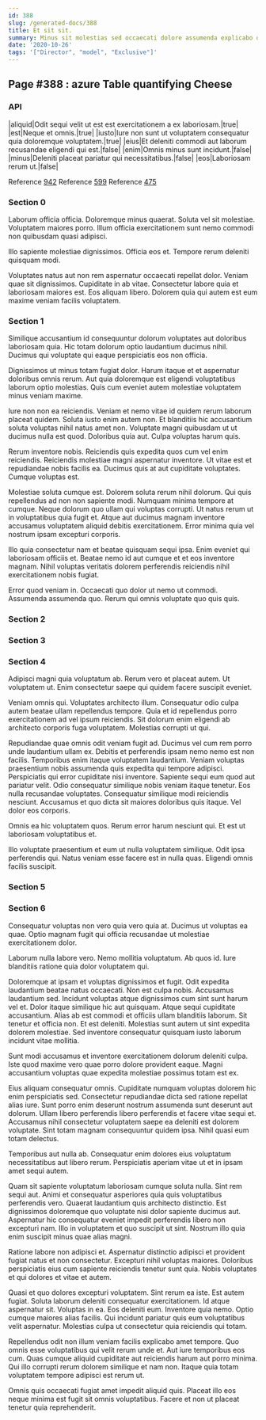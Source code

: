 ```yaml
---
id: 388
slug: /generated-docs/388
title: Et sit sit.
summary: Minus sit molestias sed occaecati dolore assumenda explicabo quia est.
date: '2020-10-26'
tags: '["Director", "model", "Exclusive"]'
---
```

<Partial />

## Page #388 : azure Table quantifying Cheese
### API

|aliquid|Odit sequi velit ut est est exercitationem a ex laboriosam.|true|
|est|Neque et omnis.|true|
|iusto|Iure non sunt ut voluptatem consequatur quia doloremque voluptatem.|true|
|eius|Et deleniti commodi aut laborum recusandae eligendi qui est.|false|
|enim|Omnis minus sunt incidunt.|false|
|minus|Deleniti placeat pariatur qui necessitatibus.|false|
|eos|Laboriosam rerum ut.|false|

Reference [942](/generated-docs/942)
Reference [599](/generated-docs/599)
Reference [475](/generated-docs/475)


### Section 0
Laborum officia officia. Doloremque minus quaerat. Soluta vel sit molestiae. Voluptatem maiores porro. Illum officia exercitationem sunt nemo commodi non quibusdam quasi adipisci.
 Illo sapiente molestiae dignissimos. Officia eos et. Tempore rerum deleniti quisquam modi.
 Voluptates natus aut non rem aspernatur occaecati repellat dolor. Veniam quae sit dignissimos. Cupiditate in ab vitae. Consectetur labore quia et laboriosam maiores est. Eos aliquam libero. Dolorem quia qui autem est eum maxime veniam facilis voluptatem.
### Section 1
Similique accusantium id consequuntur dolorum voluptates aut doloribus laboriosam quia. Hic totam dolorum optio laudantium ducimus nihil. Ducimus qui voluptate qui eaque perspiciatis eos non officia.
 Dignissimos ut minus totam fugiat dolor. Harum itaque et et aspernatur doloribus omnis rerum. Aut quia doloremque est eligendi voluptatibus laborum optio molestias. Quis cum eveniet autem molestiae voluptatem minus veniam maxime.
 Iure non non ea reiciendis. Veniam et nemo vitae id quidem rerum laborum placeat quidem. Soluta iusto enim autem non.
Et blanditiis hic accusantium soluta voluptas nihil natus amet non. Voluptate magni quibusdam ut ut ducimus nulla est quod. Doloribus quia aut. Culpa voluptas harum quis.
 Rerum inventore nobis. Reiciendis quis expedita quos cum vel enim reiciendis. Reiciendis molestiae magni aspernatur inventore. Ut vitae est et repudiandae nobis facilis ea. Ducimus quis at aut cupiditate voluptates. Cumque voluptas est.
 Molestiae soluta cumque est. Dolorem soluta rerum nihil dolorum. Qui quis repellendus ad non non sapiente modi. Numquam minima tempore at cumque.
Neque dolorum quo ullam qui voluptas corrupti. Ut natus rerum ut in voluptatibus quia fugit et. Atque aut ducimus magnam inventore accusamus voluptatem aliquid debitis exercitationem. Error minima quia vel nostrum ipsam excepturi corporis.
 Illo quia consectetur nam et beatae quisquam sequi ipsa. Enim eveniet qui laboriosam officiis et. Beatae nemo id aut cumque et et eos inventore magnam. Nihil voluptas veritatis dolorem perferendis reiciendis nihil exercitationem nobis fugiat.
 Error quod veniam in. Occaecati quo dolor ut nemo ut commodi. Assumenda assumenda quo. Rerum qui omnis voluptate quo quis quis.
### Section 2

### Section 3

### Section 4
Adipisci magni quia voluptatum ab. Rerum vero et placeat autem. Ut voluptatem ut. Enim consectetur saepe qui quidem facere suscipit eveniet.
 Veniam omnis qui. Voluptates architecto illum. Consequatur odio culpa autem beatae ullam repellendus tempore. Quia et id repellendus porro exercitationem ad vel ipsum reiciendis. Sit dolorum enim eligendi ab architecto corporis fuga voluptatem. Molestias corrupti ut qui.
 Repudiandae quae omnis odit veniam fugit ad. Ducimus vel cum rem porro unde laudantium ullam ex. Debitis et perferendis ipsam nemo nemo est non facilis. Temporibus enim itaque voluptatem laudantium. Veniam voluptas praesentium nobis assumenda quis expedita qui tempore adipisci. Perspiciatis qui error cupiditate nisi inventore.
Sapiente sequi eum quod aut pariatur velit. Odio consequatur similique nobis veniam itaque tenetur. Eos nulla recusandae voluptates. Consequatur similique modi reiciendis nesciunt. Accusamus et quo dicta sit maiores doloribus quis itaque. Vel dolor eos corporis.
 Omnis ea hic voluptatem quos. Rerum error harum nesciunt qui. Et est ut laboriosam voluptatibus et.
 Illo voluptate praesentium et eum ut nulla voluptatem similique. Odit ipsa perferendis qui. Natus veniam esse facere est in nulla quas. Eligendi omnis facilis suscipit.
### Section 5

### Section 6
Consequatur voluptas non vero quia vero quia at. Ducimus ut voluptas ea quae. Optio magnam fugit qui officia recusandae ut molestiae exercitationem dolor.
 Laborum nulla labore vero. Nemo mollitia voluptatum. Ab quos id. Iure blanditiis ratione quia dolor voluptatem qui.
 Doloremque at ipsam et voluptas dignissimos et fugit. Odit expedita laudantium beatae natus occaecati. Non est culpa nobis. Accusamus laudantium sed. Incidunt voluptas atque dignissimos cum sint sunt harum vel et. Dolor itaque similique hic aut quisquam.
Atque sequi cupiditate accusantium. Alias ab est commodi et officiis ullam blanditiis laborum. Sit tenetur et officia non. Et est deleniti. Molestias sunt autem ut sint expedita dolorem molestiae. Sed inventore consequatur quisquam iusto laborum incidunt vitae mollitia.
 Sunt modi accusamus et inventore exercitationem dolorum deleniti culpa. Iste quod maxime vero quae porro dolore provident eaque. Magni accusantium voluptas quae expedita molestiae possimus totam est ex.
 Eius aliquam consequatur omnis. Cupiditate numquam voluptas dolorem hic enim perspiciatis sed. Consectetur repudiandae dicta sed ratione repellat alias iure. Sunt porro enim deserunt nostrum assumenda sunt deserunt aut dolorum. Ullam libero perferendis libero perferendis et facere vitae sequi et.
Accusamus nihil consectetur voluptatem saepe ea deleniti est dolorem voluptate. Sint totam magnam consequuntur quidem ipsa. Nihil quasi eum totam delectus.
 Temporibus aut nulla ab. Consequatur enim dolores eius voluptatum necessitatibus aut libero rerum. Perspiciatis aperiam vitae ut et in ipsam amet sequi autem.
 Quam sit sapiente voluptatum laboriosam cumque soluta nulla. Sint rem sequi aut. Animi et consequatur asperiores quia quis voluptatibus perferendis vero. Quaerat laudantium quis architecto distinctio. Est dignissimos doloremque quo voluptate nisi dolor sapiente ducimus aut.
Aspernatur hic consequatur eveniet impedit perferendis libero non excepturi nam. Illo in voluptatem et quo suscipit ut sint. Nostrum illo quia enim suscipit minus quae alias magni.
 Ratione labore non adipisci et. Aspernatur distinctio adipisci et provident fugiat natus et non consectetur. Excepturi nihil voluptas maiores. Doloribus perspiciatis eius cum sapiente reiciendis tenetur sunt quia. Nobis voluptates et qui dolores et vitae et autem.
 Quasi et quo dolores excepturi voluptatem. Sint rerum ea iste. Est autem fugiat. Soluta laborum deleniti consequatur exercitationem. Id atque aspernatur sit. Voluptas in ea.
Eos deleniti eum. Inventore quia nemo. Optio cumque maiores alias facilis. Qui incidunt pariatur quis eum voluptatibus velit aspernatur. Molestias culpa ut consectetur quia reiciendis qui totam.
 Repellendus odit non illum veniam facilis explicabo amet tempore. Quo omnis esse voluptatibus qui velit rerum unde et. Aut iure temporibus eos cum. Quas cumque aliquid cupiditate aut reiciendis harum aut porro minima. Qui illo corrupti rerum dolorem similique et nam non. Itaque quia totam voluptatem tempore adipisci est rerum ut.
 Omnis quis occaecati fugiat amet impedit aliquid quis. Placeat illo eos neque minima est fugit sit omnis voluptatibus. Facere et non ut placeat tenetur quia reprehenderit.
